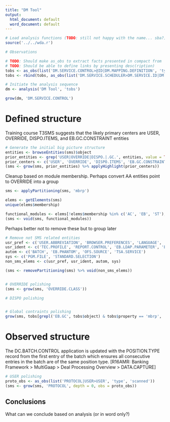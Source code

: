 ```yaml
---
title: "DM Tool"
output:
  html_document: default
  word_document: default
---
```



```r
# Load analysis functions (TODO: still not happy with the name... sba?)
source('../../wda.r')

# Observations

# TODO: Should make as_obs to extract facts presented in compact from
# TODO: Should be able to define links by presenting desc(ription)
tobs <- as_obs(list('DM.SERVICE.CONTROL>@ID|DM.MAPPING.DEFINITION', 'type', 'defined'))
tobs <- rbind(tobs, as_obs(list('DM.SERVICE.SCHEDULER>DM.SERVICE.ID|DM.SERVICE.CONTROL', 'type', 'defined')))

# Initiate the analysis sequence
dm <- analysis('DM Tool', 'tobs')

grow(dm, 'DM.SERVICE.CONTROL')
```



# Defined structure
Training course T3SMS suggests that the likely primary centers are USER, OVERRIDE, DISPO.ITEMS, and EB.GC.CONSTRAINT entities

```r
# Generate the initial big picture structure
entities <- browseEntities(sms)$object
prior_entities <- grep('USER|OVERRIDE|DISPO.|.GC.', entities, value = TRUE)
prior_centers <- c('USER', 'OVERRIDE', 'DISPO.ITEMS', 'EB.GC.CONSTRAINTS')
(sms <- grow(sms, prior_entities) %>% applyHighlight(prior_centers))

```

Cleanup based on module membership. Perhaps convert AA entities point to OVERRIDE into a group

```r

sms <- applyPartitioning(sms, 'mbrp')

elems <- getElements(sms)
unique(elems$membership)

functional_modules <- elems[!elems$membership %in% c('AC', 'EB', 'ST'), 'name']
(sms <- void(sms, functional_modules))
```

Perhaps better not to remove these but to group later

```r
# Remove not SMS related entities
usr_pref <- c('USER.ABBREVIATION', 'BROWSER.PREFERENCES', 'LANGUAGE', 'PRINTER.ID')
usr_ident <- c('TEC.PROFILE', 'REPORT.CONTROL', 'EB.LDAP.PARAMETER', 'EB.CHANNEL', 'EB.FILE.UPLOAD')
autom <- c('BATCH', 'EB.PHANTOM', 'OFS.SOURCE', 'TSA.SERVICE')
sys <- c('PGM.FILE', 'STANDARD.SELECTION')
non_sms_elems <- c(usr_pref, usr_ident, autom, sys)

(sms <- removePartitioning(sms) %>% void(non_sms_elems))


# OVERRIDE polishing
(sms <- grow(sms, 'OVERRIDE.CLASS'))

# DISPO polishing


# Global contraints polishing
grow(sms, tobs[grepl('EB.GC', tobs$object) & tobs$property == 'mbrp', 'object'])

```

# Observed structure

The DC.BATCH.CONTROL application is updated with the POSITION.TYPE record from the first entry of the batch which ensures all consecutive entries in the batch are of the same position type.
[R16AMR: Banking Framework > MultiGaap > Deal Processing Overview > DATA.CAPTURE]

```r
# USER polishing
proto_obs <- as_obs(list('PROTOCOL|USER>USER', 'type', 'scanned'))
(sms <- grow(sms, 'PROTOCOL', depth = 0, obs = proto_obs))

```

## Conclusions

What can we conclude based on analysis (or in word only?)

```r

```

